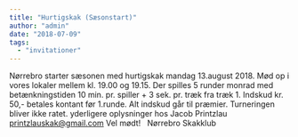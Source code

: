 ```yaml
---
title: "Hurtigskak (Sæsonstart)"
author: "admin"
date: "2018-07-09"
tags: 
  - "invitationer"
---
```


Nørrebro starter sæsonen med hurtigskak mandag 13.august 2018. Mød op i vores lokaler mellem kl. 19.00 og 19.15. Der spilles 5 runder monrad med betænkningstiden 10 min. pr. spiller + 3 sek. pr. træk fra træk 1. Indskud kr. 50,- betales kontant før 1.runde. Alt indskud går til præmier. Turneringen bliver ikke ratet. yderligere oplysninger hos Jacob Printzlau printzlauskak@gmail.com Vel mødt!   Nørrebro Skakklub
